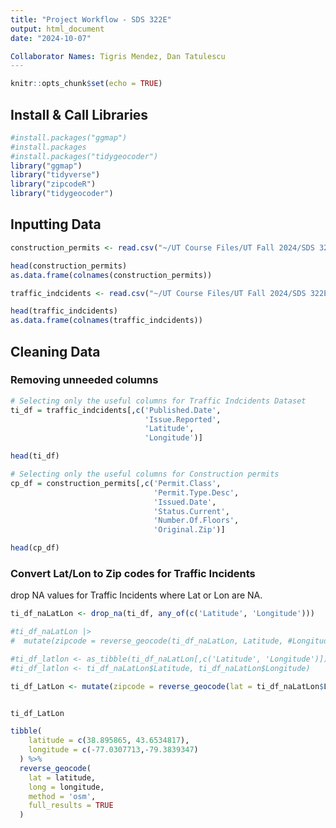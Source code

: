 ---
title: "Project Workflow - SDS 322E"
output: html_document
date: "2024-10-07"

Collaborator Names: Tigris Mendez, Dan Tatulescu
---

```{r setup, include=FALSE}
knitr::opts_chunk$set(echo = TRUE)
```

## Install & Call Libraries

```{r}
#install.packages("ggmap")
#install.packages
#install.packages("tidygeocoder")
library("ggmap")
library("tidyverse")
library("zipcodeR")
library("tidygeocoder")
```

## Inputting Data

```{r}
construction_permits <- read.csv("~/UT Course Files/UT Fall 2024/SDS 322E/SDS Project Files/Original Data/Issued_Construction_Permits_20241006.csv", header=TRUE)

head(construction_permits)
as.data.frame(colnames(construction_permits))
```

```{r}
traffic_indcidents <- read.csv("~/UT Course Files/UT Fall 2024/SDS 322E/SDS Project Files/Original Data/Real-Time_Traffic_Incident_Reports_20241006.csv")

head(traffic_indcidents)
as.data.frame(colnames(traffic_indcidents))
```

## Cleaning Data

### Removing unneeded columns

```{r}
# Selecting only the useful columns for Traffic Indcidents Dataset
ti_df = traffic_indcidents[,c('Published.Date',
                              'Issue.Reported',
                              'Latitude',
                              'Longitude')]

head(ti_df)
```

```{r}
# Selecting only the useful columns for Construction permits
cp_df = construction_permits[,c('Permit.Class',
                                'Permit.Type.Desc',
                                'Issued.Date',
                                'Status.Current',
                                'Number.Of.Floors',
                                'Original.Zip')]

head(cp_df)
```

### Convert Lat/Lon to Zip codes for Traffic Incidents

drop NA values for Traffic Incidents where Lat or Lon are NA.

```{r}
ti_df_naLatLon <- drop_na(ti_df, any_of(c('Latitude', 'Longitude')))
```

```{r}

#ti_df_naLatLon |>
#  mutate(zipcode = reverse_geocode(ti_df_naLatLon, Latitude, #Longitude, address=address))

#ti_df_latlon <- as_tibble(ti_df_naLatLon[,c('Latitude', 'Longitude')])
#ti_df_latlon <- ti_df_naLatLon$Latitude, ti_df_naLatLon$Longitude)

ti_df_LatLon <- mutate(zipcode = reverse_geocode(lat = ti_df_naLatLon$Latitude, lon = ti_df_naLatLon$Longitude, method = 'osm', address = address_found, full_results = FALSE)$zipcode)


ti_df_LatLon
```

```{r}
tibble(
    latitude = c(38.895865, 43.6534817),
    longitude = c(-77.0307713,-79.3839347)
  ) %>%
  reverse_geocode(
    lat = latitude,
    long = longitude,
    method = 'osm',
    full_results = TRUE
  )
```
